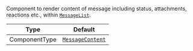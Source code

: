 Component to render content of message including status, attachments, reactions etc., within [`MessageList`](../../../../ui-components/message-list/message-list.mdx).

| Type          | Default                                                                   |
| ------------- | ------------------------------------------------------------------------- |
| ComponentType | [`MessageContent`](../../../../ui-components/message/message-content.mdx) |
